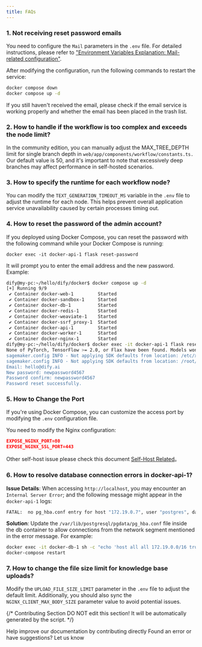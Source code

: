 ```yaml
---
title: FAQs
---
```


### 1. Not receiving reset password emails

You need to configure the `Mail` parameters in the `.env` file. For detailed instructions, please refer to ["Environment Variables Explanation: Mail-related configuration"](/en/getting-started/install-self-hosted/environments#mail-related-configuration).

After modifying the configuration, run the following commands to restart the service:

```bash
docker compose down
docker compose up -d
```

If you still haven't received the email, please check if the email service is working properly and whether the email has been placed in the trash list.

### 2. How to handle if the workflow is too complex and exceeds the node limit?

In the community edition, you can manually adjust the MAX\_TREE\_DEPTH limit for single branch depth in `web/app/components/workflow/constants.ts.` Our default value is 50, and it's important to note that excessively deep branches may affect performance in self-hosted scenarios.

### 3. How to specify the runtime for each workflow node?

You can modify the `TEXT_GENERATION_TIMEOUT_MS` variable in the `.env` file to adjust the runtime for each node. This helps prevent overall application service unavailability caused by certain processes timing out.

### 4. How to reset the password of the admin account?

If you deployed using Docker Compose, you can reset the password with the following command while your Docker Compose is running:

```
docker exec -it docker-api-1 flask reset-password
```

It will prompt you to enter the email address and the new password. Example:

```bash
dify@my-pc:~/hello/dify/docker$ docker compose up -d
[+] Running 9/9
 ✔ Container docker-web-1         Started                                                              0.1s 
 ✔ Container docker-sandbox-1     Started                                                              0.1s 
 ✔ Container docker-db-1          Started                                                              0.1s 
 ✔ Container docker-redis-1       Started                                                              0.1s 
 ✔ Container docker-weaviate-1    Started                                                              0.1s 
 ✔ Container docker-ssrf_proxy-1  Started                                                              0.1s 
 ✔ Container docker-api-1         Started                                                              0.1s 
 ✔ Container docker-worker-1      Started                                                              0.1s 
 ✔ Container docker-nginx-1       Started                                                              0.1s 
dify@my-pc:~/hello/dify/docker$ docker exec -it docker-api-1 flask reset-password
None of PyTorch, TensorFlow >= 2.0, or Flax have been found. Models won't be available and only tokenizers, configuration and file/data utilities can be used.
sagemaker.config INFO - Not applying SDK defaults from location: /etc/xdg/sagemaker/config.yaml
sagemaker.config INFO - Not applying SDK defaults from location: /root/.config/sagemaker/config.yaml
Email: hello@dify.ai
New password: newpassword4567
Password confirm: newpassword4567
Password reset successfully.
```

### 5. How to Change the Port

If you're using Docker Compose, you can customize the access port by modifying the `.env` configuration file.

You need to modify the Nginx configuration:

```json
EXPOSE_NGINX_PORT=80
EXPOSE_NGINX_SSL_PORT=443
```

Other self-host issue please check this document [Self-Host Related](/en/learn-more/faq/install-faq)。

### 6. How to resolve database connection errors in docker-api-1?

**Issue Details**: When accessing `http://localhost`, you may encounter an `Internal Server Error`; and the following message might appear in the `docker-api-1` logs:

```bash
FATAL:  no pg_hba.conf entry for host "172.19.0.7", user "postgres", database "dify", no encryption
```

**Solution**: Update the `/var/lib/postgresql/pgdata/pg_hba.conf` file inside the db container to allow connections from the network segment mentioned in the error message. For example:

```bash
docker exec -it docker-db-1 sh -c "echo 'host all all 172.19.0.0/16 trust' >> /var/lib/postgresql/data/pgdata/pg_hba.conf"
docker-compose restart
```

### 7. How to change the file size limit for knowledge base uploads?

Modify the `UPLOAD_FILE_SIZE_LIMIT` parameter in the `.env` file to adjust the default limit. Additionally, you should also sync the `NGINX_CLIENT_MAX_BODY_SIZE` parameter value to avoid potential issues.

{/*
Contributing Section
DO NOT edit this section!
It will be automatically generated by the script.
*/}

<CardGroup cols="2">
    <Card
        title="Edit this page"
        icon="pen-to-square"
        href="https://github.com/langgenius/dify-docs/edit/main/en/getting-started/install-self-hosted/faqs.mdx"
    >
        Help improve our documentation by contributing directly
    </Card>
    <Card
        title="Report an issue"
        icon="github"
        href="https://github.com/langgenius/dify-docs/issues/new?title=Documentation%20Issue%3A%20&body=%23%23%20Issue%20Description%0A%3C%21--%20Please%20briefly%20describe%20the%20issue%20you%20found%20--%3E%0A%0A%23%23%20Page%20Link%0Ahttps%3A%2F%2Fgithub.com%2Flanggenius%2Fdify-docs%2Fblob%2Fmain%2Fen/getting-started/install-self-hosted%2Ffaqs.mdx%0A%0A%23%23%20Suggested%20Changes%0A%3C%21--%20If%20you%20have%20specific%20suggestions%20for%20changes%2C%20please%20describe%20them%20here%20--%3E%0A%0A%3C%21--%20Thank%20you%20for%20helping%20improve%20our%20documentation%21%20--%3E"
    >
        Found an error or have suggestions? Let us know
    </Card>
</CardGroup>
